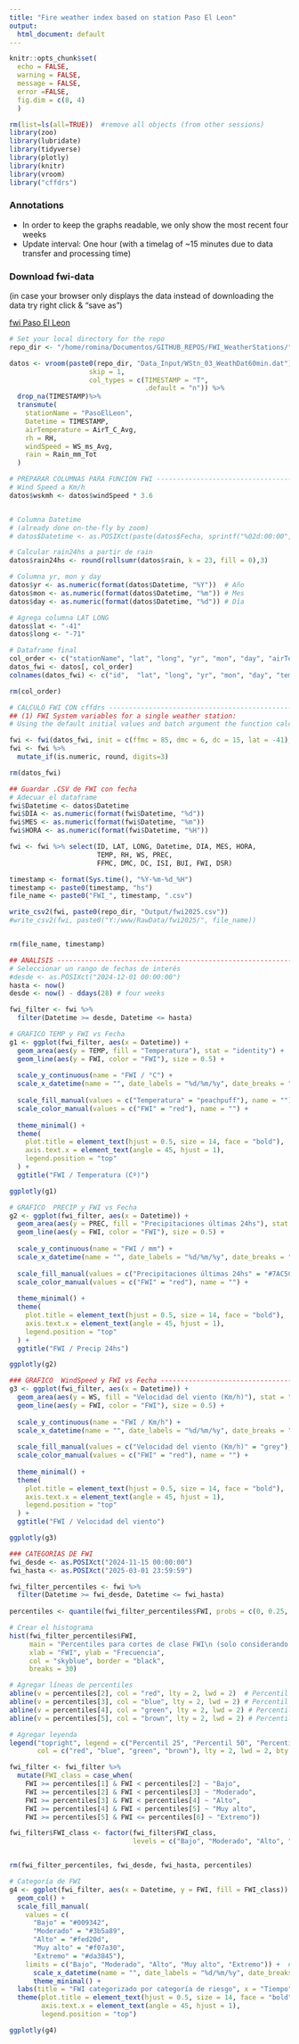 ```yaml
---
title: "Fire weather index based on station Paso El Leon"
output:
  html_document: default
---
```




```r
knitr::opts_chunk$set(
  echo = FALSE,
  warning = FALSE, 
  message = FALSE,
  error =FALSE,
  fig.dim = c(8, 4)
  )
```

```r
rm(list=ls(all=TRUE))  #remove all objects (from other sessions)
library(zoo)
library(lubridate)
library(tidyverse)
library(plotly)
library(knitr)
library(vroom)
library("cffdrs")  
```

### Annotations  
- In order to keep the graphs readable, we only show the most recent four weeks  
- Update interval: One hour (with a timelag of ~15 minutes due to data transfer and processing time)

### Download fwi-data 

(in case your browser only displays the data instead of downloading the data try right click & "save as")

[fwi Paso El Leon](https://wwwuser.gwdg.de/~logplanteco/RawData/fwi2025/fwiPasoElLeon.csv) 

```r
# Set your local directory for the repo
repo_dir <- "/home/romina/Documentos/GITHUB_REPOS/FWI_WeatherStations/"

datos <- vroom(paste0(repo_dir, "Data_Input/WStn_03_WeathDat60min.dat"),
                    skip = 1, 
                    col_types = c(TIMESTAMP = "T",
                                  .default = "n")) %>% 
  drop_na(TIMESTAMP)%>% 
  transmute(
    stationName = "PasoElLeon",
    Datetime = TIMESTAMP,
    airTemperature = AirT_C_Avg,
    rh = RH,
    windSpeed = WS_ms_Avg,
    rain = Rain_mm_Tot
  ) 
```
```r
# PREPARAR COLUMNAS PARA FUNCIÓN FWI ---------------------------------------------
# Wind Speed a Km/h
datos$wskmh <- datos$windSpeed * 3.6


# Columna Datetime
# (already done on-the-fly by zoom)
# datos$Datetime <- as.POSIXct(paste(datos$Fecha, sprintf("%02d:00:00", datos$Hora)),format = "%Y-%m-%d%H:%M:%S")

# Calcular rain24hs a partir de rain
datos$rain24hs <- round(rollsumr(datos$rain, k = 23, fill = 0),3)

# Columna yr, mon y day
datos$yr <- as.numeric(format(datos$Datetime, "%Y"))  # Año
datos$mon <- as.numeric(format(datos$Datetime, "%m")) # Mes
datos$day <- as.numeric(format(datos$Datetime, "%d")) # Día

# Agrega columna LAT LONG
datos$lat <- "-41"
datos$long <- "-71"

# Dataframe final
col_order <- c("stationName", "lat", "long", "yr", "mon", "day", "airTemperature", "rh", "wskmh", "rain24hs")
datos_fwi <- datos[, col_order]
colnames(datos_fwi) <- c("id",  "lat", "long", "yr", "mon", "day", "temp", "rh", "ws", "prec")

rm(col_order)

```

```r
# CALCULO FWI CON cffdrs -------------------------------------------------
## (1) FWI System variables for a single weather station:
# Using the default initial values and batch argument the function calculate FWI variables chronically:

fwi <- fwi(datos_fwi, init = c(ffmc = 85, dmc = 6, dc = 15, lat = -41), batch = TRUE)
fwi <- fwi %>% 
  mutate_if(is.numeric, round, digits=3)

rm(datos_fwi)
```


```r
## Guardar .CSV de FWI con fecha
# Adecuar el dataframe
fwi$Datetime <- datos$Datetime
fwi$DIA <- as.numeric(format(fwi$Datetime, "%d"))
fwi$MES <- as.numeric(format(fwi$Datetime, "%m"))
fwi$HORA <- as.numeric(format(fwi$Datetime, "%H"))

fwi <- fwi %>% select(ID, LAT, LONG, Datetime, DIA, MES, HORA,
                      TEMP, RH, WS, PREC,
                      FFMC, DMC, DC, ISI, BUI, FWI, DSR)

timestamp <- format(Sys.time(), "%Y-%m-%d_%H")
timestamp <- paste0(timestamp, "hs")
file_name <- paste0("FWI_", timestamp, ".csv")

write_csv2(fwi, paste0(repo_dir, "Output/fwi2025.csv"))
#write_csv2(fwi, paste0("Y:/www/RawData/fwi2025/", file_name))


rm(file_name, timestamp)
```


```r
## ANALISIS ------------------------------------------------------------------
# Seleccionar un rango de fechas de interés
#desde <- as.POSIXct("2024-12-01 00:00:00")
hasta <- now()
desde <- now() - ddays(28) # four weeks

fwi_filter <- fwi %>%
  filter(Datetime >= desde, Datetime <= hasta)
```


```r
# GRAFICO TEMP y FWI vs Fecha 
g1 <- ggplot(fwi_filter, aes(x = Datetime)) +
  geom_area(aes(y = TEMP, fill = "Temperatura"), stat = "identity") +
  geom_line(aes(y = FWI, color = "FWI"), size = 0.5) +
  
  scale_y_continuous(name = "FWI / °C") +
  scale_x_datetime(name = "", date_labels = "%d/%m/%y", date_breaks = "1 days") +
  
  scale_fill_manual(values = c("Temperatura" = "peachpuff"), name = "") +
  scale_color_manual(values = c("FWI" = "red"), name = "") +
  
  theme_minimal() +
  theme(
    plot.title = element_text(hjust = 0.5, size = 14, face = "bold"),
    axis.text.x = element_text(angle = 45, hjust = 1),
    legend.position = "top" 
  ) +
  ggtitle("FWI / Temperatura (Cº)")

ggplotly(g1)
```


```r
# GRAFICO  PRECIP y FWI vs Fecha 
g2 <- ggplot(fwi_filter, aes(x = Datetime)) +
  geom_area(aes(y = PREC, fill = "Precipitaciones últimas 24hs"), stat = "identity") +
  geom_line(aes(y = FWI, color = "FWI"), size = 0.5) +
  
  scale_y_continuous(name = "FWI / mm") +
  scale_x_datetime(name = "", date_labels = "%d/%m/%y", date_breaks = "1 days") +
  
  scale_fill_manual(values = c("Precipitaciones últimas 24hs" = "#7AC5CD"), name = "") +
  scale_color_manual(values = c("FWI" = "red"), name = "") +
  
  theme_minimal() +
  theme(
    plot.title = element_text(hjust = 0.5, size = 14, face = "bold"),
    axis.text.x = element_text(angle = 45, hjust = 1),
    legend.position = "top" 
  ) +
  ggtitle("FWI / Precip 24hs")

ggplotly(g2)
```

```r
### GRAFICO  WindSpeed y FWI vs Fecha ----------------------------------------------
g3 <- ggplot(fwi_filter, aes(x = Datetime)) +
  geom_area(aes(y = WS, fill = "Velocidad del viento (Km/h)"), stat = "identity") +
  geom_line(aes(y = FWI, color = "FWI"), size = 0.5) +
  
  scale_y_continuous(name = "FWI / Km/h") +
  scale_x_datetime(name = "", date_labels = "%d/%m/%y", date_breaks = "1 days") +
  
  scale_fill_manual(values = c("Velocidad del viento (Km/h)" = "grey"), name = "") +
  scale_color_manual(values = c("FWI" = "red"), name = "") +
  
  theme_minimal() +
  theme(
    plot.title = element_text(hjust = 0.5, size = 14, face = "bold"),
    axis.text.x = element_text(angle = 45, hjust = 1),
    legend.position = "top" 
  ) +
  ggtitle("FWI / Velocidad del viento")

ggplotly(g3)
```



```r
### CATEGORÍAS DE FWI 
fwi_desde <- as.POSIXct("2024-11-15 00:00:00")
fwi_hasta <- as.POSIXct("2025-03-01 23:59:59")

fwi_filter_percentiles <- fwi %>%
  filter(Datetime >= fwi_desde, Datetime <= fwi_hasta)  
  
percentiles <- quantile(fwi_filter_percentiles$FWI, probs = c(0, 0.25, 0.5, 0.75, 0.9, 1))

# Crear el histograma
hist(fwi_filter_percentiles$FWI, 
     main = "Percentiles para cortes de clase FWI\n (solo considerando temporada incendios)", 
     xlab = "FWI", ylab = "Frecuencia", 
     col = "skyblue", border = "black", 
     breaks = 30)

# Agregar líneas de percentiles
abline(v = percentiles[2], col = "red", lty = 2, lwd = 2)  # Percentil 25
abline(v = percentiles[3], col = "blue", lty = 2, lwd = 2) # Percentil 50
abline(v = percentiles[4], col = "green", lty = 2, lwd = 2) # Percentil 75
abline(v = percentiles[5], col = "brown", lty = 2, lwd = 2) # Percentil 90

# Agregar leyenda
legend("topright", legend = c("Percentil 25", "Percentil 50", "Percentil 75", "Decil 90"),
       col = c("red", "blue", "green", "brown"), lty = 2, lwd = 2, bty = "n")
```

```r

fwi_filter <- fwi_filter %>%
  mutate(FWI_class = case_when(
    FWI >= percentiles[1] & FWI < percentiles[2] ~ "Bajo",
    FWI >= percentiles[2] & FWI < percentiles[3] ~ "Moderado",
    FWI >= percentiles[3] & FWI < percentiles[4] ~ "Alto",
    FWI >= percentiles[4] & FWI < percentiles[5] ~ "Muy alto",
    FWI >= percentiles[5] & FWI <= percentiles[6] ~ "Extremo"))

fwi_filter$FWI_class <- factor(fwi_filter$FWI_class, 
                               levels = c("Bajo", "Moderado", "Alto", "Muy alto", "Extremo"))


rm(fwi_filter_percentiles, fwi_desde, fwi_hasta, percentiles)

```




```r
# Categoría de FWI
g4 <- ggplot(fwi_filter, aes(x = Datetime, y = FWI, fill = FWI_class)) +
  geom_col() +  
  scale_fill_manual(
    values = c(
      "Bajo" = "#009342",  
      "Moderado" = "#3b5a89",       
      "Alto" = "#fed20d",  
      "Muy alto" = "#f07a30",      
      "Extremo" = "#da3845"), 
    limits = c("Bajo", "Moderado", "Alto", "Muy alto", "Extremo")) +  # Orden jerárquico leyenda
      scale_x_datetime(name = "", date_labels = "%d/%m/%y", date_breaks = "1 days") +
      theme_minimal() +  
  labs(title = "FWI categorizado por categoría de riesgo", x = "Tiempo", y = "FWI", fill = "Clase") +
  theme(plot.title = element_text(hjust = 0.5, size = 14, face = "bold"),
        axis.text.x = element_text(angle = 45, hjust = 1),
        legend.position = "top")

ggplotly(g4)
```









